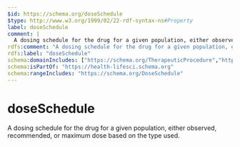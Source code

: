 ```yaml
---
$id: https://schema.org/doseSchedule
$type: http://www.w3.org/1999/02/22-rdf-syntax-ns#Property
label: doseSchedule
comment: |
  A dosing schedule for the drug for a given population, either observed, recommended, or maximum dose based on the type used.
rdfs:comment: "A dosing schedule for the drug for a given population, either observed, recommended, or maximum dose based on the type used."
rdfs:label: "doseSchedule"
schema:domainIncludes: ["https://schema.org/TherapeuticProcedure","https://schema.org/Drug"]
schema:isPartOf: "https://health-lifesci.schema.org"
schema:rangeIncludes: "https://schema.org/DoseSchedule"
---
```


# doseSchedule

A dosing schedule for the drug for a given population, either observed, recommended, or maximum dose based on the type used.

